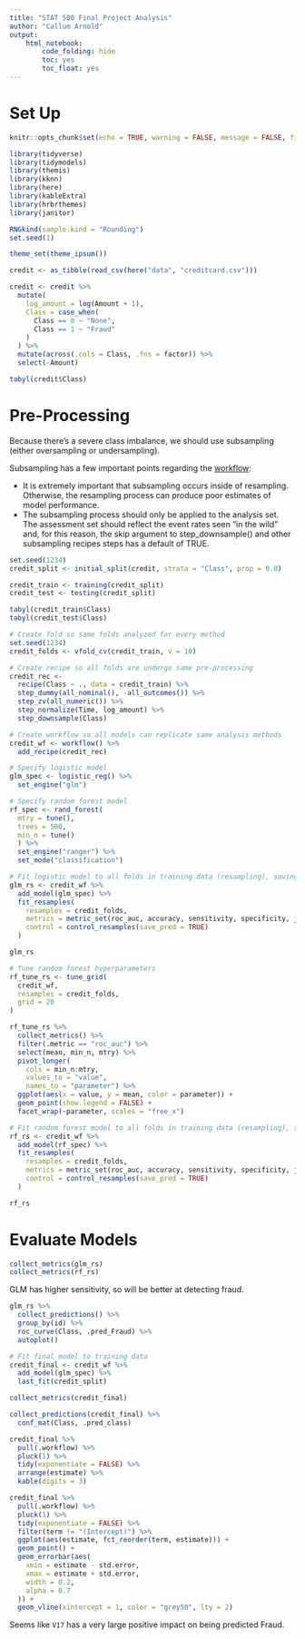 ```yaml
---
title: "STAT 508 Final Project Analysis"
author: "Callum Arnold"
output:
    html_notebook:
        code_folding: hide
        toc: yes
        toc_float: yes
---
```


# Set Up

```r
knitr::opts_chunk$set(echo = TRUE, warning = FALSE, message = FALSE, fig.width = 14)
```

```r
library(tidyverse)
library(tidymodels)
library(themis)
library(kknn)
library(here)
library(kableExtra)
library(hrbrthemes)
library(janitor)

RNGkind(sample.kind = "Rounding")
set.seed(1)

theme_set(theme_ipsum())
```

```r
credit <- as_tibble(read_csv(here("data", "creditcard.csv")))
```

```r
credit <- credit %>%
  mutate(
    log_amount = log(Amount + 1),
    Class = case_when(
      Class == 0 ~ "None",
      Class == 1 ~ "Fraud"
    )
  ) %>%
  mutate(across(.cols = Class, .fns = factor)) %>%
  select(-Amount)
```


```r
tabyl(credit$Class)
```

# Pre-Processing

Because there's a severe class imbalance, we should use subsampling (either oversampling or undersampling).

Subsampling has a few important points regarding the [workflow](https://www.tidymodels.org/learn/models/sub-sampling/):

- It is extremely important that subsampling occurs inside of resampling. Otherwise, the resampling process can produce poor estimates of model performance.
- The subsampling process should only be applied to the analysis set. The assessment set should reflect the event rates seen “in the wild” and, for this reason, the skip argument to step_downsample() and other subsampling recipes steps has a default of TRUE.

```r
set.seed(1234)
credit_split <- initial_split(credit, strata = "Class", prop = 0.8)

credit_train <- training(credit_split)
credit_test <- testing(credit_split)

tabyl(credit_train$Class)
tabyl(credit_test$Class)
```

```r
# Create fold so same folds analyzed for every method
set.seed(1234)
credit_folds <- vfold_cv(credit_train, v = 10)
```

```r
# Create recipe so all folds are undergo same pre-processing
credit_rec <- 
  recipe(Class ~ ., data = credit_train) %>%
  step_dummy(all_nominal(), -all_outcomes()) %>%
  step_zv(all_numeric()) %>%
  step_normalize(Time, log_amount) %>%
  step_downsample(Class)

# Create workflow so all models can replicate same analysis methods
credit_wf <- workflow() %>%
  add_recipe(credit_rec)
```

```r
# Specify logistic model
glm_spec <- logistic_reg() %>%
  set_engine("glm")

# Specify random forest model
rf_spec <- rand_forest(
  mtry = tune(),
  trees = 500,
  min_n = tune()
  ) %>%
  set_engine("ranger") %>%
  set_mode("classification")
```

```r
# Fit logistic model to all folds in training data (resampling), saving certain metrics
glm_rs <- credit_wf %>%
  add_model(glm_spec) %>%
  fit_resamples(
    resamples = credit_folds,
    metrics = metric_set(roc_auc, accuracy, sensitivity, specificity, j_index),
    control = control_resamples(save_pred = TRUE)
  )

glm_rs
```

```r
# Tune random forest hyperparameters
rf_tune_rs <- tune_grid(
  credit_wf,
  resamples = credit_folds,
  grid = 20
)
```

```r
rf_tune_rs %>%
  collect_metrics() %>%
  filter(.metric == "roc_auc") %>%
  select(mean, min_n, mtry) %>%
  pivot_longer(
    cols = min_n:mtry, 
    values_to = "value",
    names_to = "parameter") %>%
  ggplot(aes(x = value, y = mean, color = parameter)) +
  geom_point(show.legend = FALSE) +
  facet_wrap(~parameter, scales = "free_x")
```

```r
# Fit random forest model to all folds in training data (resampling), saving certain metrics
rf_rs <- credit_wf %>%
  add_model(rf_spec) %>%
  fit_resamples(
    resamples = credit_folds,
    metrics = metric_set(roc_auc, accuracy, sensitivity, specificity, j_index),
    control = control_resamples(save_pred = TRUE)
  )

rf_rs
```

# Evaluate Models

```r
collect_metrics(glm_rs)
collect_metrics(rf_rs)
```

GLM has higher sensitivity, so will be better at detecting fraud.

```r
glm_rs %>%
  collect_predictions() %>%
  group_by(id) %>%
  roc_curve(Class, .pred_Fraud) %>%
  autoplot()
```

```r
# Fit final model to training data
credit_final <- credit_wf %>%
  add_model(glm_spec) %>%
  last_fit(credit_split)

collect_metrics(credit_final)

collect_predictions(credit_final) %>%
  conf_mat(Class, .pred_class)
```

```r
credit_final %>%
  pull(.workflow) %>%
  pluck(1) %>%
  tidy(exponentiate = FALSE) %>%
  arrange(estimate) %>%
  kable(digits = 3)
```

```r
credit_final %>%
  pull(.workflow) %>%
  pluck(1) %>%
  tidy(exponentiate = FALSE) %>%
  filter(term != "(Intercept)") %>%
  ggplot(aes(estimate, fct_reorder(term, estimate))) +
  geom_point() +
  geom_errorbar(aes(
    xmin = estimate - std.error,
    xmax = estimate + std.error,
    width = 0.2,
    alpha = 0.7
  )) +
  geom_vline(xintercept = 1, color = "grey50", lty = 2)
```

Seems like `V17` has a very large positive impact on being predicted Fraud.